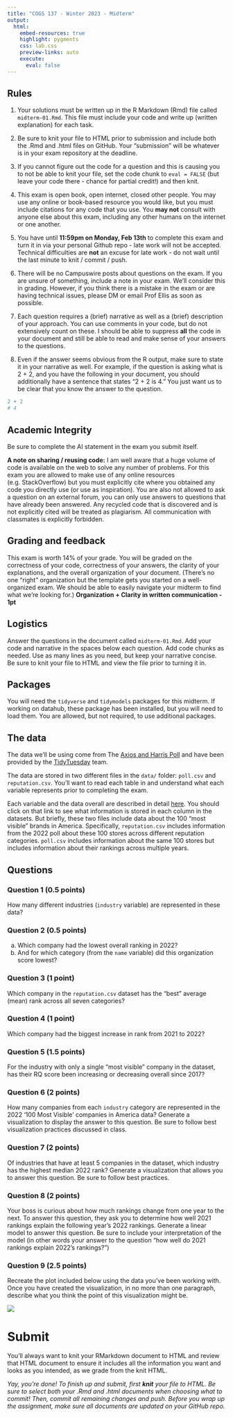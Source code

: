 ```yaml
---
title: "COGS 137 - Winter 2023 - Midterm"
output: 
  html: 
    embed-resources: true
    highlight: pygments
    css: lab.css
    preview-links: auto
    execute:
      eval: false
---
```


## Rules

1.  Your solutions must be written up in the R Markdown (Rmd) file called `midterm-01.Rmd`. This file must include your code and write up (written explanation) for each task.

2.  Be sure to knit your file to HTML prior to submission and include both the .Rmd and .html files on GitHub. Your "submission" will be whatever is in your exam repository at the deadline.

3.  If you cannot figure out the code for a question and this is causing you to not be able to knit your file, set the code chunk to `eval = FALSE` (but leave your code there - chance for partial credit!) and then knit.

4.  This exam is open book, open internet, closed other people. You may use any online or book-based resource you would like, but you must include citations for any code that you use. You **may not** consult with anyone else about this exam, including any other humans on the internet or one another.

5.  You have until **11:59pm on Monday, Feb 13th** to complete this exam and turn it in via your personal Github repo - late work will not be accepted. Technical difficulties are **not** an excuse for late work - do not wait until the last minute to knit / commit / push.

6.  There will be no Campuswire posts about questions on the exam. If you are unsure of something, include a note in your exam. We'll consider this in grading. However, if you think there is a mistake in the exam or are having technical issues, please DM or email Prof Ellis as soon as possible.

7.  Each question requires a (brief) narrative as well as a (brief) description of your approach. You can use comments in your code, but do not extensively count on these. I should be able to suppress **all** the code in your document and still be able to read and make sense of your answers to the questions.

8.  Even if the answer seems obvious from the R output, make sure to state it in your narrative as well. For example, if the question is asking what is 2 + 2, and you have the following in your document, you should additionally have a sentence that states "2 + 2 is 4." You just want us to be clear that you know the answer to the question.

``` r
2 + 2
# 4
```

## Academic Integrity 

Be sure to complete the AI statement in the exam you submit itself.

**A note on sharing / reusing code:** I am well aware that a huge volume of code is available on the web to solve any number of problems. For this exam you are allowed to make use of any online resources (e.g. StackOverflow) but you must explicitly cite where you obtained any code you directly use (or use as inspiration). You are also not allowed to ask a question on an external forum, you can only use answers to questions that have already been answered. Any recycled code that is discovered and is not explicitly cited will be treated as plagiarism. All communication with classmates is explicitly forbidden.

## Grading and feedback

This exam is worth 14% of your grade. You will be graded on the correctness of your code, correctness of your answers, the clarity of your explanations, and the overall organization of your document. (There's no one "right" organization but the template gets you started on a well-organized exam. We should be able to easily navigate your midterm to find what we're looking for.) **Organization + Clarity in written communication - 1pt**

## Logistics

Answer the questions in the document called `midterm-01.Rmd`. Add your code and narrative in the spaces below each question. Add code chunks as needed. Use as many lines as you need, but keep your narrative concise. Be sure to knit your file to HTML and view the file prior to turning it in.

## Packages

You will need the `tidyverse` and `tidymodels` packages for this midterm. If working on datahub, these package has been installed, but you will need to load them. You are allowed, but not required, to use additional packages.

## The data

The data we'll be using come from The [Axios and Harris Poll](https://www.axios.com/2022/05/24/2022-axios-harris-poll-100-rankings) and have been provided by the [TidyTuesday](https://github.com/rfordatascience/tidytuesday/tree/master/data/2022/2022-05-31) team.

The data are stored in two different files in the `data/` folder: `poll.csv` and `reputation.csv`. You'll want to read each table in and understand what each variable represents prior to completing the exam.

Each variable and the data overall are described in detail [here](https://github.com/rfordatascience/tidytuesday/tree/master/data/2022/2022-05-31#data-dictionary). You should click on that link to see what information is stored in each column in the datasets. But briefly, these two files include data about the 100 "most visible" brands in America. Specifically, `reputation.csv` includes information from the 2022 poll about these 100 stores across different reputation categories. `poll.csv` includes information about the same 100 stores but includes information about their rankings across multiple years.

## Questions

### Question 1 (0.5 points)

How many different industries (`industry` variable) are represented in these data?

### Question 2 (0.5 points)

a)  Which company had the lowest overall ranking in 2022?
b)  And for which category (from the `name` variable) did this organization score lowest?

### Question 3 (1 point)

Which company in the `reputation.csv` dataset has the "best" average (mean) rank across all seven categories?

### Question 4 (1 point)

Which company had the biggest increase in rank from 2021 to 2022?

### Question 5 (1.5 points)

For the industry with only a single "most visible" company in the dataset, has their RQ score been increasing or decreasing overall since 2017?

### Question 6 (2 points)

How many companies from each `industry` category are represented in the 2022 '100 Most Visible' companies in America data? Generate a visualization to display the answer to this question. Be sure to follow best visualization practices discussed in class.

### Question 7 (2 points)

Of industries that have at least 5 companies in the dataset, which industry has the highest median 2022 rank? Generate a visualization that allows you to answer this question. Be sure to follow best practices.

### Question 8 (2 points)

Your boss is curious about how much rankings change from one year to the next. To answer this question, they ask you to determine how well 2021 rankings explain the following year's 2022 rankings. Generate a linear model to answer this question. Be sure to include your interpretation of the model (in other words your answer to the question "how well do 2021 rankings explain 2022's rankings?")

### Question 9 (2.5 points)

Recreate the plot included below using the data you've been working with. Once you have created the visualization, in no more than one paragraph, describe what you think the point of this visualization might be.

![](img/image_to_recreate.png)

# Submit

::: callout-important
You'll always want to knit your RMarkdown document to HTML and review that HTML document to ensure it includes all the information you want and looks as you intended, as we grade from the knit HTML.
:::

*Yay, you're done! To finish up and submit, first **knit** your file to HTML. Be sure to select both your .Rmd and .html documents when choosing what to commit! Then, commit all remaining changes and push. Before you wrap up the assignment, make sure all documents are updated on your GitHub repo.*

